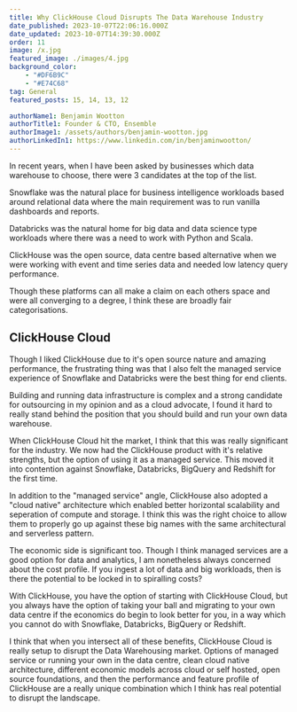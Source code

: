 ```yaml
---
title: Why ClickHouse Cloud Disrupts The Data Warehouse Industry 
date_published: 2023-10-07T22:06:16.000Z
date_updated: 2023-10-07T14:39:30.000Z
order: 11
image: /x.jpg
featured_image: ./images/4.jpg
background_color:
    - "#DF6B9C"
    - "#E74C68"
tag: General
featured_posts: 15, 14, 13, 12

authorName1: Benjamin Wootton
authorTitle1: Founder & CTO, Ensemble
authorImage1: /assets/authors/benjamin-wootton.jpg
authorLinkedIn1: https://www.linkedin.com/in/benjaminwootton/
---
```


In recent years, when I have been asked by businesses which data warehouse to choose, there were 3 candidates at the top of the list.

Snowflake was the natural place for business intelligence workloads based around relational data where the main requirement was to run vanilla dashboards and reports. 

Databricks was the natural home for big data and data science type workloads where there was a need to work with Python and Scala.  

ClickHouse was the open source, data centre based alternative when we were working with event and time series data and needed low latency query performance.

Though these platforms can all make a claim on each others space and were all converging to a degree, I think these are broadly fair categorisations.

## ClickHouse Cloud 

Though I liked ClickHouse due to it's open source nature and amazing performance, the frustrating thing was that I also felt the managed service experience of Snowflake and Databricks were the best thing for end clients.  

Building and running data infrastructure is complex and a strong candidate for outsourcing in my opinion and as a cloud advocate, I found it hard to really stand behind the position that you should build and run your own data warehouse.

When ClickHouse Cloud hit the market, I think that this was really significant for the industry.  We now had the ClickHouse product with it's relative strengths, but the option of using it as a managed service.  This moved it into contention against Snowflake, Databricks, BigQuery and Redshift for the first time.

In addition to the "managed service" angle, ClickHouse also adopted a "cloud native" architecture which enabled better horizontal scalability and seperation of compute and storage.  I think this was the right choice to allow them to properly go up against these big names with the same architectural and serverless pattern.  

The economic side is significant too.  Though I think managed services are a good option for data and analytics, I am nonetheless always concerned about the cost profile.  If you ingest a lot of data and big workloads, then is there the potential to be locked in to spiralling costs? 

With ClickHouse, you have the option of starting with ClickHouse Cloud, but you always have the option of taking your ball and migrating to your own data centre if the economics do begin to look better for you, in a way which you cannot do with Snowflake, Databricks, BigQuery or Redshift.

I think that when you intersect all of these benefits, ClickHouse Cloud is really setup to disrupt the Data Warehousing market.  Options of managed service or running your own in the data centre, clean cloud native architecture, different economic models across cloud or self hosted, open source foundations, and then the performance and feature profile of ClickHouse are a really unique combination which I think has real potential to disrupt the landscape.
 
